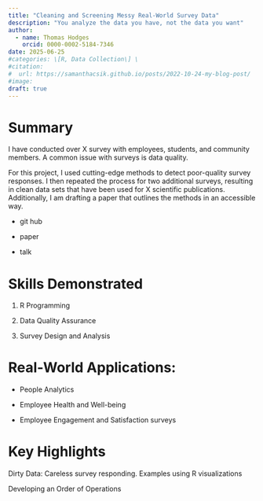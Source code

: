```yaml
---
title: "Cleaning and Screening Messy Real-World Survey Data"
description: "You analyze the data you have, not the data you want"
author:
  - name: Thomas Hodges
    orcid: 0000-0002-5184-7346
date: 2025-06-25
#categories: \[R, Data Collection\] \
#citation: 
#  url: https://samanthacsik.github.io/posts/2022-10-24-my-blog-post/ 
#image: 
draft: true
---
```


# Summary

I have conducted over X survey with employees, students, and community members. A common issue with surveys is data quality.

For this project, I used cutting-edge methods to detect poor-quality survey responses. I then repeated the process for two additional surveys, resulting in clean data sets that have been used for X scientific publications. Additionally, I am drafting a paper that outlines the methods in an accessible way.

-   git hub

-   paper

-   talk

# Skills Demonstrated

1.  R Programming

<!-- -->

2.  Data Quality Assurance

3.  Survey Design and Analysis

# Real-World Applications:

-   People Analytics

-   Employee Health and Well-being

-   Employee Engagement and Satisfaction surveys

# Key Highlights

Dirty Data: Careless survey responding. Examples using R visualizations

Developing an Order of Operations

## 
